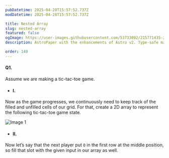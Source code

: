 ```yaml
---
pubDatetime: 2025-04-28T15:57:52.737Z
modDatetime: 2025-04-28T15:57:52.737Z

title: Nested Array
slug: nested-array
featured: false
ogImage: https://user-images.githubusercontent.com/53733092/215771435-25408246-2309-4f8b-a781-1f3d93bdf0ec.png
description: AstroPaper with the enhancements of Astro v2. Type-safe markdown contents, bug fixes and better dev experience etc.

order: 140
---
```


#### Q1.

Assume we are making a tic-tac-toe game.

- #### I.
Now as the game progresses, we continuously need to keep track of the filled and unfilled cells of our grid. 
For that, create a 2D array to represent the following tic-tac-toe game state.

![Image 1](@/assets/images/courses/programming/webdev/js/exercises/nested-array/1.png)

- #### II.

Now let’s say that the next player put `O` in the first row at the middle position, so fill that slot with the given input in our array as well.